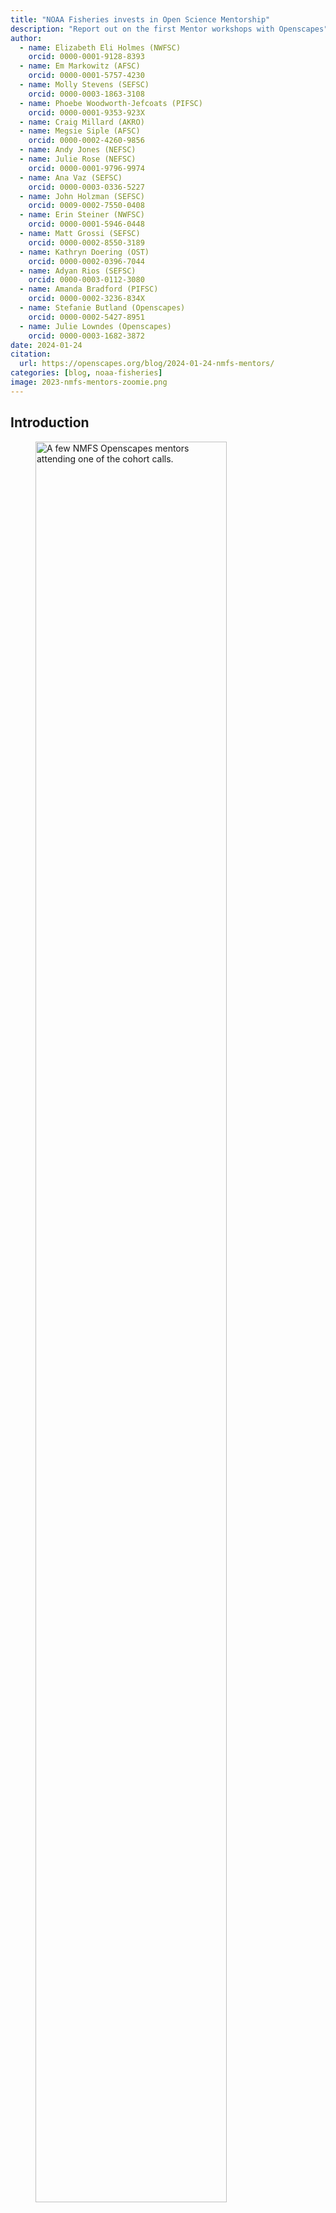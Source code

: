 ```yaml
---
title: "NOAA Fisheries invests in Open Science Mentorship"
description: "Report out on the first Mentor workshops with Openscapes"
author: 
  - name: Elizabeth Eli Holmes (NWFSC)
    orcid: 0000-0001-9128-8393
  - name: Em Markowitz (AFSC)
    orcid: 0000-0001-5757-4230
  - name: Molly Stevens (SEFSC)
    orcid: 0000-0003-1863-3108
  - name: Phoebe Woodworth-Jefcoats (PIFSC)
    orcid: 0000-0001-9353-923X
  - name: Craig Millard (AKRO)
  - name: Megsie Siple (AFSC)
    orcid: 0000-0002-4260-9856
  - name: Andy Jones (NEFSC)
  - name: Julie Rose (NEFSC)
    orcid: 0000-0001-9796-9974
  - name: Ana Vaz (SEFSC)
    orcid: 0000-0003-0336-5227
  - name: John Holzman (SEFSC)
    orcid: 0009-0002-7550-0408
  - name: Erin Steiner (NWFSC)
    orcid: 0000-0001-5946-0448
  - name: Matt Grossi (SEFSC)
    orcid: 0000-0002-8550-3189
  - name: Kathryn Doering (OST)
    orcid: 0000-0002-0396-7044
  - name: Adyan Rios (SEFSC)
    orcid: 0000-0003-0112-3080
  - name: Amanda Bradford (PIFSC)
    orcid: 0000-0002-3236-834X
  - name: Stefanie Butland (Openscapes)
    orcid: 0000-0002-5427-8951
  - name: Julie Lowndes (Openscapes)
    orcid: 0000-0003-1682-3872
date: 2024-01-24
citation: 
  url: https://openscapes.org/blog/2024-01-24-nmfs-mentors/
categories: [blog, noaa-fisheries]
image: 2023-nmfs-mentors-zoomie.png
---
```


## Introduction

::: {.center-text}
![A few NMFS Openscapes mentors attending one of the cohort calls.](2023-nmfs-mentors-zoomie.png){width="85%" fig-alt="zoom selfie with 3 x 6 grid of women and men smiling and waving. One woman has a dog on her lap"}
:::


Open science is a vital cultural currency of science collaboration at NOAA Fisheries. Following a [nationwide surge in open science training](https://openscapes.org/blog/2023-01-24-noaa-nmfs-fall/) across the agency and the [field of ocean science](https://www.annualreviews.org/doi/full/10.1146/annurev-marine-041723-094741), NOAA Fisheries staff are taking the opportunity to bring more of their peers into the fold. In fall 2023, the NOAA Fisheries Openscapes Mentors Community, composed of 43 federal employees and affiliate staff, developed open science and open data mentorship skills. Members from all six regional science centers (Northeast (NEFSC), Alaska (AFSC), Pacific Islands (PIFSC), Southeast (SEFSC), Southwest (SWFSC), Northwest (NWFSC), several regional offices (West Coast (WCR), Pacific Islands (PIRO), Alaska (AKRO), and the Office of Science and Technology (OST) participated. This community serves the [NOAA Fisheries Openscapes program](https://nmfs-openscapes.github.io/), which allows for skill development at multiple levels and emphasizes the importance of collaboration, peer-to-peer learning, psychological safety, leadership skills, data management, data science workflow modernization, and modern project management approaches. As part of the NOAA Fisheries Data Strategy, this program is supported through the \"[Fully Enable Open Science](https://www.fisheries.noaa.gov/science-data/open-science-noaa-fisheries)\" initiative in the NOAA Fisheries Modernization Strategy. 


::: {.blockquote-blue}
> *"I want to share the value of collaboration between Science and Regional offices -- particularly addressing data sets provided to centers to improve the goals of open science and reproducibility of results. Also want to thank Alaska Fisheries Science Center (AFSC) for introducing me to some of the people behind the data interfaces. A component of our work could follow the path to GitHub Enterprise and the Science Center's lead."* **---[Craig Millard](https://www.fisheries.noaa.gov/contact/craig-millard), IT Specialist at the Alaska Regional Office; Juneau, AK**
:::


The [Openscapes Mentors framework](https://openscapes.org/initiatives#mentors-framework) is a community-of-practice initiative focused on building and maintaining data-science workflows. At its core, [Openscapes](http://openscapes.org/) supports a highly organized and systematic approach to skillbuilding, and workflow modernization, and community around open, reproducible, and inclusive science ([Lowndes et al. 2019](https://www.nature.com/articles/d41586-019-03335-4), [Robinson & Lowndes 2022](https://eartharxiv.org/repository/view/4560/), [Fredston & Lowndes 2024](https://www.annualreviews.org/doi/full/10.1146/annurev-marine-041723-094741)). The NOAA Fisheries Openscapes Mentors program was co-designed with NOAA Fisheries staff and is modeled from the [NASA Openscapes](https://nasa-openscapes.github.io/) Mentors Framework. As such, sessions and skill building were designed to be directly aligned with participants\' work responsibilities. The three objectives for the NOAA Fisheries Mentors program were to: 

-   develop a NOAA Fisheries mentor community; 

-   empower NOAA Fisheries researchers with modern Open Science skills; and 

-   amplify NOAA Fisheries research and leadership in global Climate and Open Science movements. 


The NOAA Fisheries Openscapes Mentors Community met from October-December 2023 in 1.5 hour bi-weekly meetings to cowork on activities across all of NOAA Fisheries, identify the key barriers hindering data and workflow modernization by staff, and collaborate on solutions to common problems that will save time across the agency. In spring 2024, these mentors will support three cohorts, each with 40 other staff from across NOAA Fisheries through the [Openscapes Champions program](https://openscapes.org/initiatives#champions-program). Local mentor teams will be critical in helping each science center and regional office achieve data modernization goals by ensuring that local needs are prioritized and local barriers to data and workflow modernization are addressed. Many of the participants in the mentor community had previously participated in Openscapes Champions Program cohorts in prior years and were able to use those experiences and perspectives in building their foundations as mentors. 


**Openscapes participation is just the beginning -- it aims to help start NOAA Fisheries staff down the path of open science**. The NOAA Fisheries Mentors Community reflects a large range of technical ability and training experience. Participants were united by their enthusiasm for the cause, strong communication and organization skills, and deep interest in data science teaching, mentoring, and leadership. This Mentors Community will grow rapidly in the next two years to include those who could not participate in 2023 and those new to the program. As the community grows in numbers, mentor interconnectedness will grow in parallel, fostering further trust, collegiality, and synergies among mentors, new and old.

::: {.center-text}
![Word cloud created during a cohort call that depicts topics and skills participants wanted to focus on as part of the NOAA Fisheries Openscapes Mentors program.](word-cloud.png){width="85%" fig-alt="word cloud of more than 50 topics and skills participants wanted to focus on as part of the NOAA Fisheries Openscapes Mentors program, including data, github, collaborative, reproducible."}
:::

## Growing a mentors community

**We started as a grass-roots mentors community in 2021, and together have coordinated and co-led 10 Openscapes Champions cohorts** (like those held at [AFSC](https://www.fisheries.noaa.gov/alaska/science-data/alaska-fisheries-science-center-openscapes-cohorts), and [across other NOAA Fisheries](https://openscapes.org/blog#category=noaa-fisheries)) to support over 400 staff with open data science skills, building connections across NOAA Fisheries from 2021 to 2022. These Openscapes Champions cohorts provided the foundation for participants to form collaborative working groups. For example, participants from the NWFSC, AFSC, and OST Openscapes Champions cohorts formed the **NMFS GitHub Governance Team (GGT)** in early 2023 in response to the recognition of the explosive growth and importance of [GitHub](https://digital.gov/resources/an-introduction-github/) for reproducible science and for documenting work involving data and code. The early GGT organizers recognized the importance of a new governance structure that involved both the end-user scientists and IT. The Openscapes Champions program was also the inspiration and motivation for the creation of the **[NMFS R User Group](https://nmfs-opensci.github.io/NMFS-R-UG/)**, which now has over 200 members and runs both an active Google Space and monthly webinars. The NMFS R User Group also maintains a calendar of free R trainings from across the broader R community. Members from these cohorts also joined efforts to create **[The NMFS Open Science Resource Book](https://nmfs-opensci.github.io/ResourceBook/)**, where they share documentation, resources, and guidance. This includes automated NOAA Fisheries report templates in Quarto and RMarkdown, 508 compliance best practices, and GitHub guidance and project management across examples from across the agency. 

In fall 2023, we grew as a community and focused on developing teaching, facilitation, and mentoring skills together. We learned coaching skills, which provided a new way to give and receive feedback. We participated in sessions dedicated to active listening, experiential learning, and designing for learners (protip: we are all learners)!

::: {.blockquote-blue}
> *"The skills we learned as Mentors can be applied to ongoing work and in the workplace without the need to do a training-specific project: in my experience, this aspect is unique to Openscapes. For example, I really valued the fresh perspective of coaching by asking open-ended constructive questions before (or instead of) giving feedback."* **---[Phoebe Woodworth-Jefcoats](https://www.fisheries.noaa.gov/contact/phoebe-woodworth-jefcoats), Research Oceanographer at the Pacific Islands Fisheries Science Center; Honolulu, HI**
:::

**The importance and impact of establishing a Mentors community was evident in topic-based "[Seaside Chats](https://openscapes.org/blog/2019-03-10-seaside-chats/)"**. Seaside Chats are supportive and psychologically safe spaces. All attendees co-facilitate the meeting and foster open discussions around problems and barriers. Everyone is encouraged to actively contribute to shared notes and report-out documents, rather than leaving facilitation and note-taking responsibilities to one person. During our fall mentor training period, seaside chats worked as follows: one mentor would propose a topic that was important to them and add a seaside chat time to our shared calendar. Mentors from other centers or offices, who had never met before, would join the scheduled session. Despite the distance and barriers, participants easily recognized common challenges, asked questions, shared support solutions, and were able to generalize lessons learned for themselves and others. Between talking, adding to the shared notes, or offering +1's (meaning "I agree" or "me, too") in the meeting's chat, participants learned and practiced several different strategies for connecting with others. During Seaside Chats mentors connected around topics like data visualization, data storage, documentation, and hybrid work environments. But they also connected around difficult topics for which there are no easy solutions, like overcoming frustrating administrative or technical barriers or situations where staff in different regions or offices face very different access to tools essential for reproducible science and data. 


**Despite their organic nature, the connections and discussion across centers and offices can quickly catalyze solutions.** For example, through the Seaside Chats, one AKRO staff member was able to learn about and leverage AFSC's modern cloud tools including GitHub, Python, R, and storage buckets for large data sets. Seaside Chat members recognized new opportunities to consolidate the tools currently on-premise at the regional level to focus on providing more transparent and open access to specific data sets. This collaboration could lead to reduced support cost for tools that are presently maintained on-premise, such as custom virtual machines. Another direct outcome of the Seaside Chats during the fall mentor session was the development and implementation of the standard operating procedures (SOP) for GitHub Enterprise Cloud at the NWFSC. Discussions about barriers to open science adoption at NWFSC, identified that administrative roadblocks were creating a barrier to implementing a system that will be essential to successful open and reproducible science at the NWFSC. By discussing the issues with the mentor group, steps to move forward were identified and the SOP development was 'unstuck', began moving steadily forward, and was signed shortly after the fall session. 


::: {.center-text}
![Example of some of the NOAA Fisheries Openscapes Mentors Seaside Chat discussion themes and topics.](seaside-chat-themes.png){width="85%" fig-alt="a network diagram where 3 themes - Modernization of scientific workflows, IT support for reproducible workflows, disconnect between federal Open Data mandates and the tools we have - each link to 6 or 7 related topics"}
:::

## What's next: upskilling and tackling common needs

We will continue learning and supporting each other as a Mentors community, while we also support our colleagues in developing open data science skills. We will be leading three Champions Cohorts in spring 2024, as well as continuing progress on issues identified during our Seaside Chats. In 2023, NOAA Fisheries Mentors began connecting with Openscapes peers from other agencies and institutions, including NASA, EPA, Fred Hutch, and Pathways to Open Science. Together we developed [coaching skills that make us better open data science mentors](https://openscapes.org/blog/2023-05-17-mentor-coach/) and co-authored a preprint entitled [Shifting institutional culture to develop climate solutions with Open Science](https://eartharxiv.org/repository/view/5948/), now in peer-review. At the Earth Science Information Partners July 2023 meeting, NMFS Openscapes spearheaded a session dedicated to [Open Science and Open Data at NOAA Fisheries](https://2023julyesipmeeting.sched.com/event/1Nod1/noaa-fisheries-data-vision-open-data-and-open-science). NMFS and NASA Openscapers met in person at the ESIP meeting and later meet again in a larger virtual meeting to learn about the NASA experience with the Openscapes Mentors Framework and to learn from each other. In 2024, we will continue these connections with our Openscapes Mentors peers in other agencies and offices and expand our open science work together.
